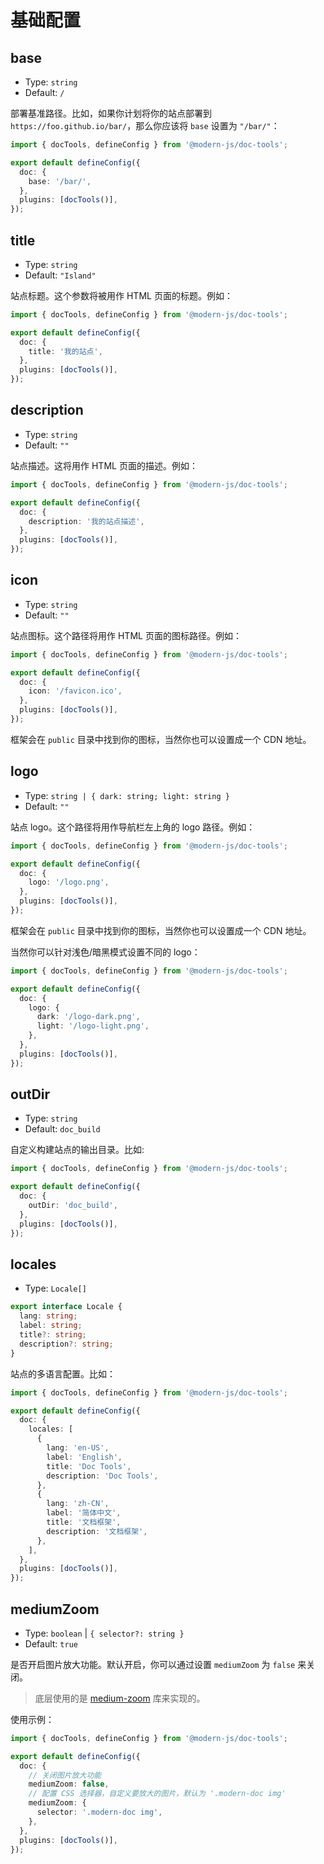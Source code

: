 # 基础配置

## base

- Type: `string`
- Default: `/`

部署基准路径。比如，如果你计划将你的站点部署到 `https://foo.github.io/bar/`，那么你应该将 `base` 设置为 `"/bar/"`：

```ts title="modern.config.ts"
import { docTools, defineConfig } from '@modern-js/doc-tools';

export default defineConfig({
  doc: {
    base: '/bar/',
  },
  plugins: [docTools()],
});
```

## title

- Type: `string`
- Default: `"Island"`

站点标题。这个参数将被用作 HTML 页面的标题。例如：

```ts title="modern.config.ts"
import { docTools, defineConfig } from '@modern-js/doc-tools';

export default defineConfig({
  doc: {
    title: '我的站点',
  },
  plugins: [docTools()],
});
```

## description

- Type: `string`
- Default: `""`

站点描述。这将用作 HTML 页面的描述。例如：

```ts title="modern.config.ts"
import { docTools, defineConfig } from '@modern-js/doc-tools';

export default defineConfig({
  doc: {
    description: '我的站点描述',
  },
  plugins: [docTools()],
});
```

## icon

- Type: `string`
- Default: `""`

站点图标。这个路径将用作 HTML 页面的图标路径。例如：

```ts title="modern.config.ts"
import { docTools, defineConfig } from '@modern-js/doc-tools';

export default defineConfig({
  doc: {
    icon: '/favicon.ico',
  },
  plugins: [docTools()],
});
```

框架会在 `public` 目录中找到你的图标，当然你也可以设置成一个 CDN 地址。

## logo

- Type: `string | { dark: string; light: string }`
- Default: `""`

站点 logo。这个路径将用作导航栏左上角的 logo 路径。例如：

```ts title="modern.config.ts"
import { docTools, defineConfig } from '@modern-js/doc-tools';

export default defineConfig({
  doc: {
    logo: '/logo.png',
  },
  plugins: [docTools()],
});
```

框架会在 `public` 目录中找到你的图标，当然你也可以设置成一个 CDN 地址。

当然你可以针对浅色/暗黑模式设置不同的 logo：

```ts title="modern.config.ts"
import { docTools, defineConfig } from '@modern-js/doc-tools';

export default defineConfig({
  doc: {
    logo: {
      dark: '/logo-dark.png',
      light: '/logo-light.png',
    },
  },
  plugins: [docTools()],
});
```

## outDir

- Type: `string`
- Default: `doc_build`

自定义构建站点的输出目录。比如:

```ts title="modern.config.ts"
import { docTools, defineConfig } from '@modern-js/doc-tools';

export default defineConfig({
  doc: {
    outDir: 'doc_build',
  },
  plugins: [docTools()],
});
```

## locales

- Type: `Locale[]`

```ts
export interface Locale {
  lang: string;
  label: string;
  title?: string;
  description?: string;
}
```

站点的多语言配置。比如：

```ts title="modern.config.ts"
import { docTools, defineConfig } from '@modern-js/doc-tools';

export default defineConfig({
  doc: {
    locales: [
      {
        lang: 'en-US',
        label: 'English',
        title: 'Doc Tools',
        description: 'Doc Tools',
      },
      {
        lang: 'zh-CN',
        label: '简体中文',
        title: '文档框架',
        description: '文档框架',
      },
    ],
  },
  plugins: [docTools()],
});
```

## mediumZoom

- Type: `boolean` | `{ selector?: string }`
- Default: `true`

是否开启图片放大功能。默认开启，你可以通过设置 `mediumZoom` 为 `false` 来关闭。

> 底层使用的是 [medium-zoom](https://github.com/francoischalifour/medium-zoom) 库来实现的。

使用示例：

```ts title="modern.config.ts"
import { docTools, defineConfig } from '@modern-js/doc-tools';

export default defineConfig({
  doc: {
    // 关闭图片放大功能
    mediumZoom: false,
    // 配置 CSS 选择器，自定义要放大的图片，默认为 '.modern-doc img'
    mediumZoom: {
      selector: '.modern-doc img',
    },
  },
  plugins: [docTools()],
});
```

